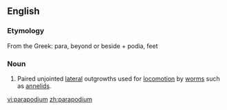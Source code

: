 ==English==

===Etymology===
From the Greek: para, beyond or beside + podia, feet

===Noun===
{{en-noun|pl=parapodia}}
{{wikipedia}}

#{{zoology}} Paired unjointed [[lateral]] outgrowths used for [[locomotion]] by [[worm]]s such as [[annelids]].

[[vi:parapodium]]
[[zh:parapodium]]